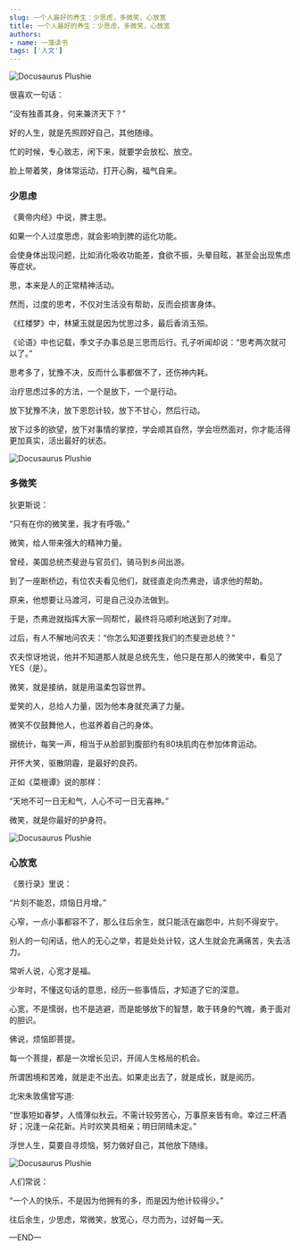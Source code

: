 ```yaml
---
slug: 一个人最好的养生：少思虑，多微笑，心放宽
title: 一个人最好的养生：少思虑，多微笑，心放宽
authors:
- name: 一藻读书
tags: ['人文']
---
```



![Docusaurus Plushie](./0.webp)


很喜欢一句话：

“没有独善其身，何来兼济天下？”

好的人生，就是先照顾好自己，其他随缘。

忙的时候，专心致志，闲下来，就要学会放松、放空。

脸上带着笑，身体常运动，打开心胸，福气自来。



<div style={{textAlign: 'center', color: '#FF8C00'}}>  
  <h3>少思虑</h3>
</div>

《黄帝内经》中说，脾主思。

如果一个人过度思虑，就会影响到脾的运化功能。

会使身体出现问题，比如消化吸收功能差，食欲不振，头晕目眩，甚至会出现焦虑等症状。

思，本来是人的正常精神活动。

然而，过度的思考，不仅对生活没有帮助，反而会损害身体。

《红楼梦》中，林黛玉就是因为忧思过多，最后香消玉殒。

《论语》中也记载，季文子办事总是三思而后行。孔子听闻却说：“思考两次就可以了。”

思考多了，犹豫不决，反而什么事都做不了，还伤神内耗。

治疗思虑过多的方法，一个是放下，一个是行动。

放下犹豫不决，放下恩怨计较，放下不甘心，然后行动。

放下过多的欲望，放下对事情的掌控，学会顺其自然，学会坦然面对，你才能活得更加真实，活出最好的状态。

![Docusaurus Plushie](./1.webp)



<div style={{textAlign: 'center', color: '#FF8C00'}}>  
  <h3>多微笑</h3>
</div>

狄更斯说：

“只有在你的微笑里，我才有呼吸。”

微笑，给人带来强大的精神力量。

曾经，美国总统杰斐逊与官员们，骑马到乡间出游。

到了一座断桥边，有位农夫看见他们，就径直走向杰弗逊，请求他的帮助。

原来，他想要让马渡河，可是自己没办法做到。

于是，杰弗逊就指挥大家一同帮忙，最终将马顺利地送到了对岸。

过后，有人不解地问农夫：“你怎么知道要找我们的杰斐逊总统？”

农夫惊讶地说，他并不知道那人就是总统先生，他只是在那人的微笑中，看见了YES（是）。

微笑，就是接纳，就是用温柔包容世界。

爱笑的人，总给人力量，因为他本身就充满了力量。

微笑不仅鼓舞他人，也滋养着自己的身体。

据统计，每笑一声，相当于从脸部到腹部约有80块肌肉在参加体育运动。

开怀大笑，驱散阴霾，是最好的良药。

正如《菜根谭》说的那样：

“天地不可一日无和气，人心不可一日无喜神。”

微笑，就是你最好的护身符。

![Docusaurus Plushie](./2.webp)



<div style={{textAlign: 'center', color: '#FF8C00'}}>  
  <h3>心放宽</h3>
</div>

《景行录》里说：

“片刻不能忍，烦恼日月增。”

心窄，一点小事都容不了，那么往后余生，就只能活在幽怨中，片刻不得安宁。

别人的一句闲话，他人的无心之举，若是处处计较，这人生就会充满痛苦，失去活力。

常听人说，心宽才是福。

少年时，不懂这句话的意思，经历一些事情后，才知道了它的深意。

心宽，不是懦弱，也不是逃避，而是能够放下的智慧，敢于转身的气魄，勇于面对的胆识。

佛说，烦恼即菩提。

每一个菩提，都是一次增长见识，开阔人生格局的机会。

所谓困境和苦难，就是走不出去。如果走出去了，就是成长，就是阅历。

北宋朱敦儒曾写道:

“世事短如春梦，人情薄似秋云。不需计较劳苦心，万事原来皆有命。幸过三杯酒好；况逢一朵花新。片时欢笑具相亲；明日阴晴未定。”

浮世人生，莫要自寻烦恼，努力做好自己，其他放下随缘。

![Docusaurus Plushie](./3.webp)


人们常说：

“一个人的快乐，不是因为他拥有的多，而是因为他计较得少。”

往后余生，少思虑，常微笑，放宽心，尽力而为，过好每一天。

—END—

